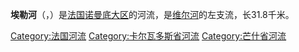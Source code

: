 {{noteTA|G1=法国地名}}
{{Infobox river
| name              = 埃勒河
| native_name       = Elle
| image             = FranceNormandieSaintJeanDeSavignyLElle.jpg
| image_size        = 
| image_alt         = 
| image_caption     = 流经[[圣让德萨维尼|圣让德萨维尼]]的埃勒河
| subdivision_type1 = [[世界政區索引|国家]]
| subdivision_name1 = {{FR}}
| subdivision_type2 = [[法国大区|大区]]
| subdivision_name2 = [[诺曼底大区|诺曼底大区]]
| source1_location  = [[鲁克瑟维尔|鲁克瑟维尔]]
| mouth_location    = [[维尔河|维尔河]]（于[[讷伊拉福雷|讷伊拉福雷]]汇流）
| progression       = {{RVire}}
| location          = 
| length            = {{convert|31.8|km|mi|abbr=on}}
| source1_elevation = {{convert|165|m|ft|abbr=on}}
| source1_coordinates= {{coord|49.1045|-0.9404}}
| mouth_elevation   = {{convert|1|m|ft|abbr=on}}
| mouth_coordinates = {{coord|49.2764|-1.1223|display=inline,title}}
| discharge1_avg    = {{convert|0.628|m3/s|cuft/s|abbr=on}}  ([[圣让德萨维尼|圣让德萨维尼]])
| basin_size        = {{convert|129|km2|sqmi|abbr=on}}
| tributaries_left  = 
| tributaries_right = [[里约河|里约河]]
| waterbodies       =
}}

'''埃勒河'''（{{lang-fr|Elle}}，{{IPA-fr|ɛl|lang|LL-Q150 (fra)-LoquaxFR-elle.wav}}）是[[法国|法国]][[诺曼底大区|诺曼底大区]]的河流，是[[维尔河|维尔河]]的左支流，长31.8千米。

[[Category:法国河流|Category:法国河流]]
[[Category:卡尔瓦多斯省河流|Category:卡尔瓦多斯省河流]]
[[Category:芒什省河流|Category:芒什省河流]]